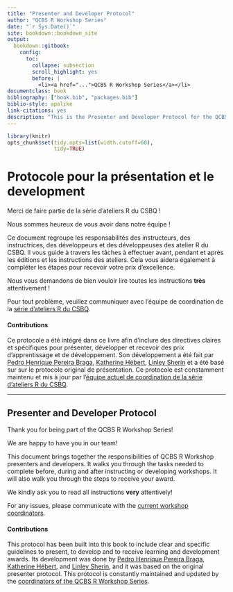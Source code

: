 ```yaml
--- 
title: "Presenter and Developer Protocol"
author: "QCBS R Workshop Series"
date: "`r Sys.Date()`"
site: bookdown::bookdown_site
output: 
  bookdown::gitbook:
    config:
      toc:
        collapse: subsection
        scroll_highlight: yes
        before: |
          <li><a href="...">QCBS R Workshop Series</a></li>
documentclass: book
bibliography: ["book.bib", "packages.bib"]
biblio-style: apalike
link-citations: yes
description: "This is the Presenter and Developer Protocol for the QCBS R Workshop Series"
---
```


```r
library(knitr)
opts_chunk$set(tidy.opts=list(width.cutoff=60),
               tidy=TRUE)
```

# Protocole pour la présentation et le development {-}

Merci de faire partie de la série d'ateliers R du CSBQ !

Nous sommes heureux de vous avoir dans notre équipe !

Ce document regroupe les responsabilités des instructeurs, des instructrices, des développeurs et des développeuses des atelier R du CSBQ. Il vous guide à travers les tâches à effectuer avant, pendant et après les éditions et les instructions des ateliers. Cela vous aidera également à compléter les étapes pour recevoir votre prix d'excellence.

Nous vous demandons de bien vouloir lire toutes les instructions **très** attentivement !

Pour tout problème, veuillez communiquer avec l'équipe de coordination de la [série d'ateliers R du CSBQ](https://wiki.qcbs.ca/r#questions).

#### Contributions {-}

Ce protocole a été intégré dans ce livre afin d'inclure des directives claires et spécifiques pour présenter, développer et recevoir des prix d'apprentissage et de développement. Son développement a été fait par [Pedro Henrique Pereira Braga](mailto:ph.pereirabraga@gmail.com), [Katherine Hébert](mailto:katherine.hebert@usherbrooke.ca), [Linley Sherin](mailto:linley.sherin@mail.mcgill.ca) et a été basé sur sur le protocole original de présentation. Ce protocole est constamment maintenu et mis à jour par l'[équipe actuel de coordination de la série d'ateliers R du CSBQ](https://wiki.qcbs.ca/r#questions).

---

## Presenter and Developer Protocol {-}

Thank you for being part of the QCBS R Workshop Series!

We are happy to have you in our team!

This document brings together the responsibilities of QCBS R Workshop presenters and developers. It walks you through the tasks needed to complete before, during and after instructing or developing workshops. It will also walk you through the steps to receive your award.  

We kindly ask you to read all instructions **very** attentively!

For any issues, please communicate with the [current workshop coordinators](https://wiki.qcbs.ca/r#questions).

#### Contributions {-}

This protocol has been built into this book to include clear and specific guidelines to present, to develop and to receive learning and development awards. Its development was done by [Pedro Henrique Pereira Braga](mailto:ph.pereirabraga@gmail.com), [Katherine Hébert](mailto:katherine.hebert@usherbrooke.ca), and [Linley Sherin](mailto:linley.sherin@mail.mcgill.ca), and it was based on the original presenter protocol. This protocol is constantly maintained and updated by the [coordinators of the QCBS R Workshop Series](https://wiki.qcbs.ca/r#questions).